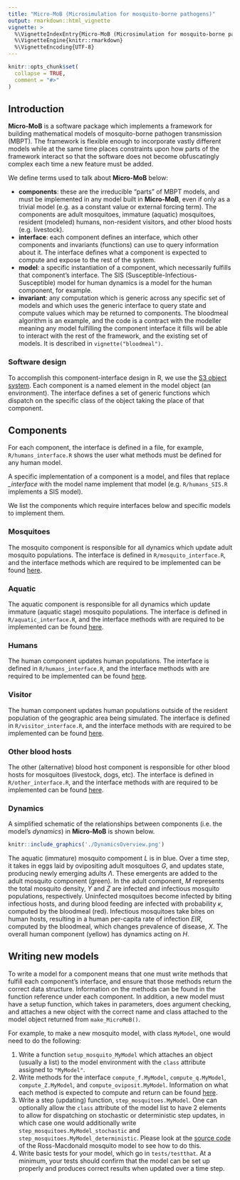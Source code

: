 ```yaml
---
title: "Micro-MoB (Microsimulation for mosquito-borne pathogens)"
output: rmarkdown::html_vignette
vignette: >
  %\VignetteIndexEntry{Micro-MoB (Microsimulation for mosquito-borne pathogens)}
  %\VignetteEngine{knitr::rmarkdown}
  %\VignetteEncoding{UTF-8}
---
```


```r
knitr::opts_chunk$set(
  collapse = TRUE,
  comment = "#>"
)
```

## Introduction

**Micro-MoB** is a software package which implements a framework for building mathematical models of
mosquito-borne pathogen transmission (MBPT). The framework is flexible enough to incorporate vastly different
models while at the same time places constraints upon how parts of the framework interact so that the software does not become obfuscatingly complex each time a new feature must be added.

We define terms used to talk about **Micro-MoB** below:

  * **components**: these are the irreducible "parts" of MBPT models, and must be implemented in any model built
  in **Micro-MoB**, even if only as a trivial model (e.g. as a constant value or external forcing term). The components
  are adult mosquitoes, immature (aquatic) mosquitoes, resident (modeled) humans, non-resident visitors, and other blood hosts
  (e.g. livestock).
  * **interface**: each component defines an interface, which other components and invariants (functions) can use to query
  information about it. The interface defines what a component is expected to compute and expose to the rest of the system.
  * **model**: a specific instantiation of a component, which necessarily fulfills that component's interface. The SIS (Susceptible-Infectious-Susceptible) model for human dynamics is a model for the human component, for example.
  * **invariant**: any computation which is generic across any specific set of models and which uses the generic interface
  to query state and compute values which may be returned to components. The bloodmeal algorithm is an example, and the code
  is a contract with the modeller meaning any model fulfilling the component interface it fills will be able to interact
  with the rest of the framework, and the existing set of models. It is described in `vignette("bloodmeal")`.

### Software design

To accomplish this component-interface design in R, we use the [S3 object system](http://adv-r.had.co.nz/S3.html).
Each component is a named element in the model object (an environment). The interface
defines a set of generic functions which dispatch on the specific class of the object
taking the place of that component.

## Components

For each component, the interface is defined in a file, for example, `R/humans_interface.R`
shows the user what methods must be defined for any human model.

A specific implementation of a component is a model, and files that replace _\_interface_ with the
model name implement that model (e.g. `R/humans_SIS.R` implements a SIS model). 

We list the components which require interfaces below and specific models
to implement them.

### Mosquitoes

The mosquito component is responsible for all dynamics which update adult mosquito
populations. The interface is defined in `R/mosquito_interface.R`, and the interface
methods which are required to be implemented can be found [here](https://dd-harp.github.io/MicroMoB/reference/index.html#adult-mosquito-component).

### Aquatic

The aquatic component is responsible for all dynamics which update immature (aquatic
stage) mosquito populations. The interface is defined in `R/aquatic_interface.R`,
and the interface methods with are required to be implemented can be found [here](https://dd-harp.github.io/MicroMoB/reference/index.html#aquatic-immature-mosquito-component).

### Humans

The human component updates human populations. The interface is defined in `R/humans_interface.R`,
and the interface methods with are required to be implemented can be found [here](https://dd-harp.github.io/MicroMoB/reference/index.html#human-component).

### Visitor

The human component updates human populations outside of the resident population of the geographic area being simulated. 
The interface is defined in `R/visitor_interface.R`, and the interface methods with are required to be implemented can be found [here](https://dd-harp.github.io/MicroMoB/reference/index.html#visitor-component).

### Other blood hosts

The other (alternative) blood host component is responsible for other blood hosts for 
mosquitoes (livestock, dogs, etc). The interface is defined in `R/other_interface.R`,
and the interface methods with are required to be implemented can be found [here](https://dd-harp.github.io/MicroMoB/reference/index.html#alternative-blood-hosts-component).

### Dynamics

A simplified schematic of the relationships between components (i.e. the model's _dynamics_) in
**Micro-MoB** is shown below.

```r
knitr::include_graphics('./DynamicsOverview.png')
```

The aquatic (immature) mosquito compoment $L$ is in blue. Over a time step, it takes in eggs laid by
ovipositing adult mosquitoes $G$, and updates state, producing newly emerging adults $\Lambda$.
These emergents are added to the adult mosquito component (green). In the adult component,
$M$ represents the total mosquito density, $Y$ and $Z$ are infected and infectious mosquito
populations, respectively. Uninfected mosquitoes become infected by biting infectious hosts,
and during blood feeding are infected with probability $\kappa$, computed by the bloodmeal (red).
Infectious mosquitoes take bites on human hosts, resulting in a human per-capita rate of
infection $EIR$, computed by the bloodmeal, which changes prevalence of disease, $X$. The
overall human component (yellow) has dynamics acting on $H$.

## Writing new models

To write a model for a component means that one must write methods that fulfill
each component's interface, and ensure that those methods return the correct
data structure. Information on the methods can be found in the function reference
under each component. In addition, a new model must have a setup function,
which takes in parameters, does argument checking, and attaches a new object with
the correct name and class attached to the model object returned from `make_MicroMoB()`.

For example, to make a new mosquito model, with class `MyModel`, one would need
to do the following:
  
  1. Write a function `setup_mosquito_MyModel` which attaches an object (usually a list)
  to the model environment with the `class` attribute assigned to `"MyModel"`.
  2. Write methods for the interface `compute_f.MyModel`, `compute_q.MyModel`,
  `compute_Z.MyModel`, and `compute_oviposit.MyModel`. Information on what each
  method is expected to compute and return can be found [here](https://dd-harp.github.io/MicroMoB/reference/index.html#adult-mosquito-component).
  3. Write a step (updating) function, `step_mosquitoes.MyModel`. One can optionally
  allow the `class` attribute of the model list to have 2 elements to allow for dispatching
  on stochastic or deterministic step updates, in which case one would additionally write
  `step_mosquitoes.MyModel_stochastic` and `step_mosquitoes.MyModel_deterministic`.
  Please look at the [source code](https://github.com/dd-harp/MicroMoB/blob/HEAD/R/mosquito_RM.R)
  of the Ross-Macdonald mosquito model to see how to do this.
  4. Write basic tests for your model, which go in `tests/testthat`. At a minimum,
  your tests should confirm that the model can be set up properly and produces
  correct results when updated over a time step.
